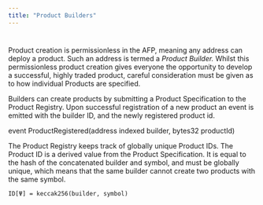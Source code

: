 ```yaml
---
title: "Product Builders"
---
```

#
Product creation is permissionless in the AFP, meaning any address can deploy a product. Such an address is termed a _Product Builder._ Whilst this permissionless product creation gives everyone the opportunity to develop a successful, highly traded product, careful consideration must be given as to how individual Products are specified.

Builders can create products by submitting a Product Specification to the Product Registry. Upon successful registration of a new product an event is emitted with the builder ID, and the newly registered product id.

event ProductRegistered(address indexed builder, bytes32 productId)

The Product Registry keeps track of globally unique Product IDs. The Product ID is a derived value from the Product Specification. It is equal to the hash of the concatenated builder and symbol, and must be globally unique, which means that the same builder cannot create two products with the same symbol.

`ID[Ψ] = keccak256(builder, symbol)`

